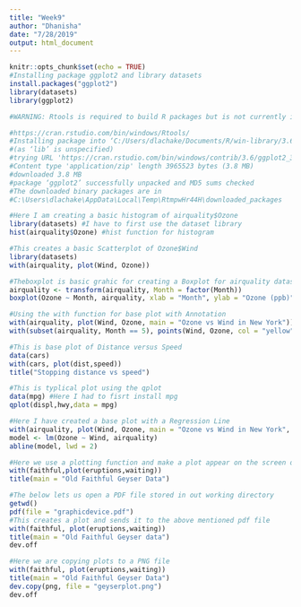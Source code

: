 ---
title: "Week9"
author: "Dhanisha"
date: "7/28/2019"
output: html_document
---


```{r setup, include=FALSE}
knitr::opts_chunk$set(echo = TRUE)
#Installing package ggplot2 and library datasets
install.packages("ggplot2")
library(datasets)
library(ggplot2)

#WARNING: Rtools is required to build R packages but is not currently installed. Please download and install the appropriate version of Rtools before proceeding:

#https://cran.rstudio.com/bin/windows/Rtools/
#Installing package into ‘C:/Users/dlachake/Documents/R/win-library/3.6’
#(as ‘lib’ is unspecified)
#trying URL 'https://cran.rstudio.com/bin/windows/contrib/3.6/ggplot2_3.2.0.zip'
#Content type 'application/zip' length 3965523 bytes (3.8 MB)
#downloaded 3.8 MB
#package ‘ggplot2’ successfully unpacked and MD5 sums checked
#The downloaded binary packages are in
#C:\Users\dlachake\AppData\Local\Temp\RtmpwHr44H\downloaded_packages
```


```{r setup, include=TRUE}
#Here I am creating a basic histogram of airquality$Ozone
library(datasets) #I have to first use the dataset library
hist(airquality$Ozone) #hist function for histogram
```


```{r setup, include=TRUE}
#This creates a basic Scatterplot of Ozone$Wind
library(datasets)
with(airquality, plot(Wind, Ozone))

#Theboxplot is basic grahic for creating a Boxplot for airquality dataset
airquality <- transform(airquality, Month = factor(Month))
boxplot(Ozone ~ Month, airquality, xlab = "Month", ylab = "Ozone (ppb)")

#Using the with function for base plot with Annotation
with(airquality, plot(Wind, Ozone, main = "Ozone vs Wind in New York"))
with(subset(airquality, Month == 5), points(Wind, Ozone, col = "yellow"))

#This is base plot of Distance versus Speed
data(cars)
with(cars, plot(dist,speed))
title("Stopping distance vs speed")
```


```{r}
#This is typlical plot using the qplot
data(mpg) #Here I had to fisrt install mpg
qplot(displ,hwy,data = mpg)
```


```{r setup, include=TRUE}
#Here I have created a base plot with a Regression Line
with(airquality, plot(Wind, Ozone, main = "Ozone vs Wind in New York", pch = 20))
model <- lm(Ozone ~ Wind, airquality)
abline(model, lwd = 2)
```

```{r}
#Here we use a plotting function and make a plot appear on the screen device
with(faithful,plot(eruptions,waiting))
title(main = "Old Faithful Geyser Data")
```


```{r}
#The below lets us open a PDF file stored in out working directory
getwd()
pdf(file = "graphicdevice.pdf")
#This creates a plot and sends it to the above mentioned pdf file 
with(faithful, plot(eruptions,waiting))
title(main = "Old Faithful Geyser data")
dev.off
```

```{r setup, include=TRUE}
#Here we are copying plots to a PNG file 
with(faithful, plot(eruptions,waiting))
title(main = "Old Faithful Geyser Data")
dev.copy(png, file = "geyserplot.png")
dev.off
```